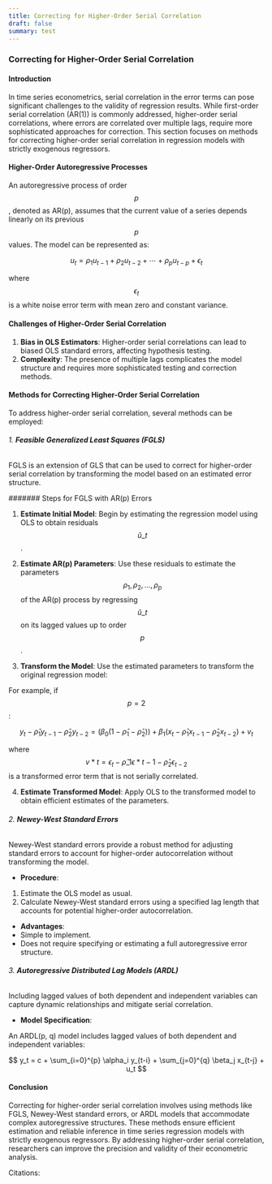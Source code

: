```yaml
---
title: Correcting for Higher-Order Serial Correlation
draft: false
summary: test
---
```



<TOCInline toc={props.toc} asDisclosure />

### Correcting for Higher-Order Serial Correlation

#### Introduction

In time series econometrics, serial correlation in the error terms can pose significant challenges to the validity of regression results. While first-order serial correlation (AR(1)) is commonly addressed, higher-order serial correlations, where errors are correlated over multiple lags, require more sophisticated approaches for correction. This section focuses on methods for correcting higher-order serial correlation in regression models with strictly exogenous regressors.

#### Higher-Order Autoregressive Processes

An autoregressive process of order $$ p $$, denoted as AR(p), assumes that the current value of a series depends linearly on its previous $$ p $$ values. The model can be represented as:

$$
u_t = \rho_1 u_{t-1} + \rho_2 u_{t-2} + \cdots + \rho_p u_{t-p} + \epsilon_t
$$

where $$ \epsilon_t $$ is a white noise error term with mean zero and constant variance.

#### Challenges of Higher-Order Serial Correlation

1. **Bias in OLS Estimators**: Higher-order serial correlations can lead to biased OLS standard errors, affecting hypothesis testing.
2. **Complexity**: The presence of multiple lags complicates the model structure and requires more sophisticated testing and correction methods.

#### Methods for Correcting Higher-Order Serial Correlation

To address higher-order serial correlation, several methods can be employed:

###### 1. **Feasible Generalized Least Squares (FGLS)**

FGLS is an extension of GLS that can be used to correct for higher-order serial correlation by transforming the model based on an estimated error structure.

####### Steps for FGLS with AR(p) Errors

1. **Estimate Initial Model**: Begin by estimating the regression model using OLS to obtain residuals $$ \hat{u}\_t $$.

2. **Estimate AR(p) Parameters**: Use these residuals to estimate the parameters $$ \rho_1, \rho_2, \ldots, \rho_p $$ of the AR(p) process by regressing $$ \hat{u}\_t $$ on its lagged values up to order $$ p $$.

3. **Transform the Model**: Use the estimated parameters to transform the original regression model:

For example, if $$ p = 2 $$:

$$
y_t - \hat{\rho}_1 y_{t-1} - \hat{\rho}_2 y_{t-2} = (\beta_0 (1 - \hat{\rho}_1 - \hat{\rho}_2)) + \beta_1 (x_t - \hat{\rho}_1 x_{t-1} - \hat{\rho}_2 x_{t-2}) + v_t
$$

where $$ v*t = \epsilon_t - \hat{\rho}\_1 \epsilon*{t-1} - \hat{\rho}_2 \epsilon_{t-2} $$ is a transformed error term that is not serially correlated.

4. **Estimate Transformed Model**: Apply OLS to the transformed model to obtain efficient estimates of the parameters.

###### 2. **Newey-West Standard Errors**

Newey-West standard errors provide a robust method for adjusting standard errors to account for higher-order autocorrelation without transforming the model.

- **Procedure**:

1. Estimate the OLS model as usual.
2. Calculate Newey-West standard errors using a specified lag length that accounts for potential higher-order autocorrelation.

- **Advantages**:
- Simple to implement.
- Does not require specifying or estimating a full autoregressive error structure.

###### 3. **Autoregressive Distributed Lag Models (ARDL)**

Including lagged values of both dependent and independent variables can capture dynamic relationships and mitigate serial correlation.

- **Model Specification**:

An ARDL(p, q) model includes lagged values of both dependent and independent variables:

$$
y_t = c + \sum_{i=0}^{p} \alpha_i y_{t-i} + \sum_{j=0}^{q} \beta_j x_{t-j} + u_t
$$

#### Conclusion

Correcting for higher-order serial correlation involves using methods like FGLS, Newey-West standard errors, or ARDL models that accommodate complex autoregressive structures. These methods ensure efficient estimation and reliable inference in time series regression models with strictly exogenous regressors. By addressing higher-order serial correlation, researchers can improve the precision and validity of their econometric analysis.

Citations:
[^1]: https://ppl-ai-file-upload.s3.amazonaws.com/web/direct-files/30626316/5b9ecc6d-ad88-4f2f-bf19-9e76d19d62c3/Jeffrey_M_Wooldridge_Introductory_Econometrics_A_Modern_Approach.pdf
